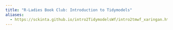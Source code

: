 ```yaml
---
title: "R-Ladies Book Club: Introduction to Tidymodels"
aliases: 
  - https://sckinta.github.io/intro2TidymodelsWf/intro2tmwf_xaringan.html#1
---
```

